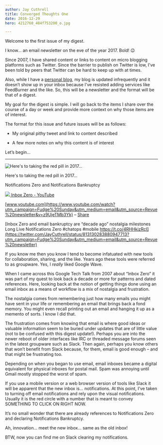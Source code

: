```yaml
---
author: Jay Cuthrell
title: Converged Thoughts One 
date: 2016-12-29
hero: 4212760_484f753200_o.jpg 

---
```


Welcome to the first issue of my digest.  

I know… an email newsletter on the eve of the year 2017. Bold! :wink:

Since 2007, I have shared content or links to content on micro blogging
platforms such as Twitter. Since the barrier to publish on Twitter is low,
I’ve been told by peers that Twitter can be hard to keep up with at times.

Also, while I have a [personal blog](http://jaycuthrell.com/blog?utm_campaign=Fudge%20Sunday&utm_medium=email&utm_source=Revue%20newsletter), my blog is updated infrequently and it doesn’t show up in your inbox because I’ve resisted adding services like FeedBurner and the like. So, this will be a newsletter and the format will be that of a digest.

My goal for the digest is simple. I will go back to the items I share over the
course of a day or week and provide more context on why those items are of
interest.  

The format for this issue and future issues will be as follows:

  * My original pithy tweet and link to content described  

  * A few more notes on why this content is of interest  

Let’s begin…  
  
* * *  
  
![Here's to taking the red pill in 2017... ](./index_files/Screenshot_from_2016-09-15_10-18-08.png)

Here's to taking the red pill in 2017...  
  
Notifications Zero and Notifications Bankruptcy  
  
[![](./index_files/hqdefault.jpg) ](https://www.youtube.com/watch?utm_campaign=Fudge%20Sunday&utm_medium=email&utm_source=Revue%20newsletter&v=z9UjeTMb3Yk)[Inbox Zero - YouTube](https://www.youtube.com/watch?utm_campaign=Fudge%20Sunday&utm_medium=email&utm_source=Revue%20newsletter&v=z9UjeTMb3Yk)

[www.youtube.com](https://www.youtube.com/watch?utm_campaign=Fudge%20Sunday&utm_medium=email&utm_source=Revue%20newsletter&v=z9UjeTMb3Yk) – [Share](http://rev.vu/beY5R?utm_campaign=Issue&utm_content=share&utm_medium=email&utm_source=Fudge+Sunday)

[Inbox Zero and email bankruptcy are “decade ago” nostalgia milestones Long Live Notifications Zero #chatops #mobile https://t.co/4RHHkizRcI](https://twitter.com/JayCuthrell/status/813130283880947713?utm_campaign=Fudge%20Sunday&utm_medium=email&utm_source=Revue%20newsletter)  
  
If you know me then you know I tend to become infatuated with new tools for
collaboration, sharing, and the like. Years ago these tools were referred to
as groupware. Yes, I _really_ liked Google Wave.

When I came across this Google Tech Talk from 2007 about “Inbox Zero” it was
part of my quest to look back a decade or more for patterns and dated
references. Here, looking back at the notion of getting things done using an
email inbox as a means of workflow is a mix of nostalgia and frustration.

The nostalgia comes from remembering just how many emails you might have sent
in your life or remembering an email that brings back a fond memory. You might
even recall printing out an email and hanging it up as a memento of sorts. I
know I did that.

The frustration comes from knowing that email is where good ideas or valuable
information seem to be buried under updates that are of little value (not to
be confused with this digest update!). Perhaps you are into the newer reboot
of older interfaces like IRC or threaded message forums seen in the latest
groupware such as Slack. Then again, perhaps you know others that won’t
benefit from Slack because, for them, email is good enough – and that might be
frustrating too.

Depending on when you began to use email, email inboxes became a digital
equivalent for physical inboxes for postal mail. Spam was annoying until Gmail
mostly stopped the worst of spam.

If you use a mobile version or a web browser version of tools like Slack it
will be apparent that the new inbox is… notifications. At this point, I’ve
taken to turning off email notifications and rely upon the visual
notifications. Usually it is the red circle with a number that is meant to
convey SOMETHING TO CLICK ON RIGHT NOW.

It’s no small wonder that there are already references to Notifications Zero
and declaring Notifications Bankruptcy.

Ah, innovation... meet the new inbox… same as the old inbox!

BTW, now you can find me on Slack clearing my notifications.
